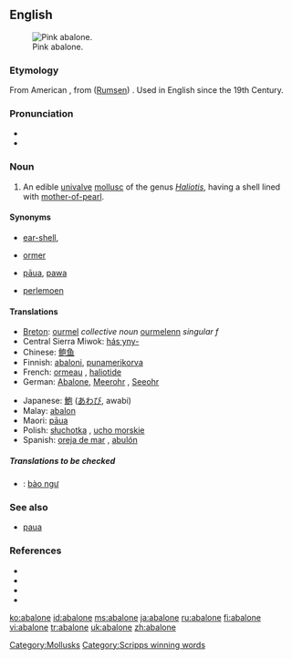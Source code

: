 {{was wotd|2006|December|30}}
==English==
[[Image:Pinkabalone_300.jpg|thumb|right|Pink abalone.]]

===Etymology===
From American {{S.}} {{term|abulón}}, from {{Ohlo.}} ([[Rumsen]]) {{term|aulón}}. Used in English since the 19th Century.

===Pronunciation===
*{{IPA|/æbəˈləʊni/}}
*{{audio|en-us-abalone.ogg|Audio (US)}}

===Noun===
{{en-noun}}

# {{context|US|Australia|zoology}} An edible [[univalve]] [[mollusc]] of the genus ''[[Haliotis]]'', having a shell lined with [[mother-of-pearl]].

====Synonyms====
* {{qualifier|UK}} [[ear-shell]],
* {{qualifier|Guernsey}} [[ormer]]
* {{qualifier|New Zealand}} [[pāua]], [[pawa]]
* {{qualifier|South Africa}} [[perlemoen]]

====Translations====
{{trans-top|edible univalve mollusc}}
*[[Breton]]: [[ourmel]] ''collective noun'' [[ourmelenn]] ''singular f''
*Central Sierra Miwok: [[hásˑyny-]]
*Chinese: [[鲍鱼]]
*Finnish: [[abaloni]], [[punamerikorva]]
*French: [[ormeau]] {{m}}, [[haliotide]] {{f}}
*German: [[Abalone]], [[Meerohr]] {{n}}, [[Seeohr]] {{n}}
{{trans-mid}}
*Japanese: [[鮑]] ([[あわび]], awabi)
*Malay: [[abalon]]
*Maori: [[pāua]]
*Polish: [[słuchotka]] {{f}}, [[ucho morskie]] {{n}}
*Spanish: [[oreja de mar]] {{f}}, [[abulón]] {{m}}
{{trans-bottom}}

=====Translations to be checked=====
{{checktrans}}
*{{ttbc|Vietnamese}}: [[bào ngư]]

===See also===
*[[paua]] {{pos_n}}

===References===
{{wikisource1911Enc|Abalone}}
*{{pedialite|Abalone}}
*{{R:American Heritage 2000|abalone}}
*{{R:Dictionary.com|abalone}}
*{{R:WordNet 2003|abalone}}

[[Category:Mollusks]]
[[Category:Scripps winning words]]

[[ko:abalone]]
[[id:abalone]]
[[ms:abalone]]
[[ja:abalone]]
[[ru:abalone]]
[[fi:abalone]]
[[vi:abalone]]
[[tr:abalone]]
[[uk:abalone]]
[[zh:abalone]]